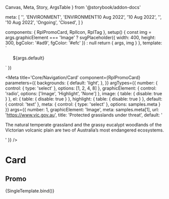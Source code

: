   Canvas,
  Meta,
  Story,
  ArgsTable
} from '@storybook/addon-docs'

  meta: [
    '',
    '<span class="rpl-card__topic">ENVIRONMENT</span>',
    '<span class="rpl-card__topic">ENVIRONMENT</span><span>10 Aug 2022</span>',
    '<span>10 Aug 2022</span>',
    '<RplTag variant="neutral" label="Publication"></RplTag>',
    '<RplTag variant="neutral" label="Event"></RplTag><span>10 Aug 2022</span>',
    '<RplTag variant="neutral" label="Grant"></RplTag><RplIcon class="rpl-icon--colour-success" name="icon-check-circle-filled"></RplIcon><span>Ongoing</span>',
    '<RplTag variant="neutral" label="Grant"></RplTag><RplIcon class="rpl-icon--colour-error" name="icon-cancel-circle-filled"></RplIcon><span>Closed</span>',
  ]
}

  components: { RplPromoCard, RplIcon, RplTag },
  setup() {
    const img = args.graphicElement === 'Image' ?
      svgPlaceholder({ width: 400, height: 300, bgColor: '#ad9', fgColor: '#efc' }) : null
    return { args, img }
  },
  template: `
  <ul class="rpl-storybook__page rpl-grid">
    <RplPromoCard
      v-for="(item, index) of args.number"
      :key="index"
      el="li"
      v-bind="args"
      class="rpl-col-12 rpl-col-6-m rpl-col-4-l"
      :image="img"
      :heading-highlight="args.headingStyle !== 'Normal'"
      :highlight="args.graphicElement === 'Highlight'"
    >
      <template #meta>
        ${args.meta}
      </template>
      ${args.default}
    </RplPromoCard>
  </ul>
  `
})

<Meta
  title='Core/Navigation/Card'
  component={RplPromoCard}
  parameters={{
    backgrounds: {
      default: 'light',
    },
  }}
  argTypes={{
    number: {
      control: { type: 'select' },
      options: [1, 2, 4, 8]
    },
    graphicElement: {
      control: 'radio',
      options: ['Image', 'Highlight', 'None']
    },
    image: {
      table: {
        disable: true
      }
    },
    el: {
      table: {
        disable: true
      }
    },
    highlight: {
      table: {
        disable: true
      }
    },
    default: {
      control: 'text'
    },
    meta: {
      control: { type: 'select' },
      options: samples.meta
    }
  }}
  args={{
    number: 1,
    graphicElement: 'Image',
    meta: samples.meta[1],
    url: 'https://www.vic.gov.au',
    title: 'Protected grasslands under threat',
    default: '<p>The natural temperate grassland and the grassy eucalypt woodlands of the Victorian volcanic plain are two of Australia&rsquo;s most endangered ecosystems.</p>'
  }}
/>

# Card

<ArgsTable of={RplPromoCard} />

## Promo

<Canvas>
  <Story
    name='Promo'
    play={a11yStoryCheck}
  >
    {SingleTemplate.bind()}
  </Story>
</Canvas>
